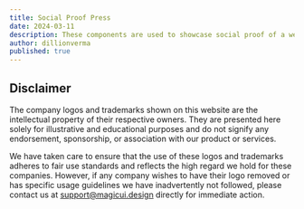 ```yaml
---
title: Social Proof Press
date: 2024-03-11
description: These components are used to showcase social proof of a website.
author: dillionverma
published: true
---
```


<BlockPreview name="social-proof-press-1" free />
<BlockPreview name="social-proof-press-2" free />
<BlockPreview name="social-proof-press-3" />


## Disclaimer

The company logos and trademarks shown on this website are the intellectual property of their respective owners. They are presented here solely for illustrative and educational purposes and do not signify any endorsement, sponsorship, or association with our product or services.

We have taken care to ensure that the use of these logos and trademarks adheres to fair use standards and reflects the high regard we hold for these companies. However, if any company wishes to have their logo removed or has specific usage guidelines we have inadvertently not followed, please contact us at [support@magicui.design](mailto:support@magicui.design) directly for immediate action.
